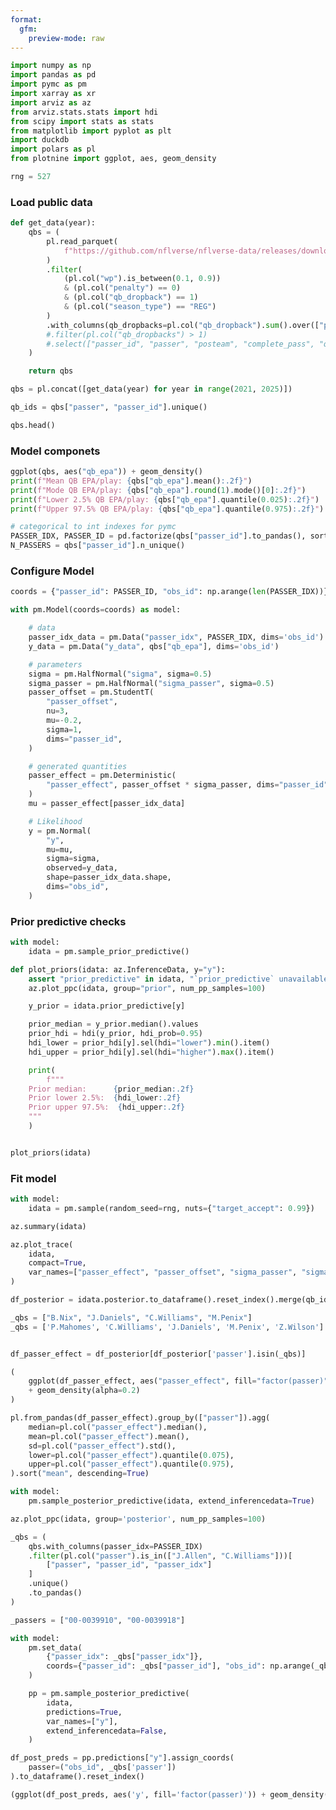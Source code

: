 ```yaml
---
format:
  gfm:
    preview-mode: raw
---
```


```python
import numpy as np
import pandas as pd
import pymc as pm
import xarray as xr
import arviz as az
from arviz.stats.stats import hdi
from scipy import stats as stats
from matplotlib import pyplot as plt
import duckdb
import polars as pl
from plotnine import ggplot, aes, geom_density

rng = 527
```

### Load public data

```python
def get_data(year):
    qbs = (
        pl.read_parquet(
            f"https://github.com/nflverse/nflverse-data/releases/download/pbp/play_by_play_{year}.parquet"
        )
        .filter(
            (pl.col("wp").is_between(0.1, 0.9))
            & (pl.col("penalty") == 0)
            & (pl.col("qb_dropback") == 1)
            & (pl.col("season_type") == "REG")
        )
        .with_columns(qb_dropbacks=pl.col("qb_dropback").sum().over(["passer_id"]))
        #.filter(pl.col("qb_dropbacks") > 1)
        #.select(["passer_id", "passer", "posteam", "complete_pass", "qb_epa", "qb_dropbacks"])
    )

    return qbs

qbs = pl.concat([get_data(year) for year in range(2021, 2025)])

qb_ids = qbs["passer", "passer_id"].unique()

qbs.head()
```

### Model componets

```python
ggplot(qbs, aes("qb_epa")) + geom_density()
print(f"Mean QB EPA/play: {qbs["qb_epa"].mean():.2f}")
print(f"Mode QB EPA/play: {qbs["qb_epa"].round(1).mode()[0]:.2f}")
print(f"Lower 2.5% QB EPA/play: {qbs["qb_epa"].quantile(0.025):.2f}")
print(f"Upper 97.5% QB EPA/play: {qbs["qb_epa"].quantile(0.975):.2f}")
```


```python
# categorical to int indexes for pymc
PASSER_IDX, PASSER_ID = pd.factorize(qbs["passer_id"].to_pandas(), sort=True)
N_PASSERS = qbs["passer_id"].n_unique()

```

### Configure Model

```python

coords = {"passer_id": PASSER_ID, "obs_id": np.arange(len(PASSER_IDX))}

with pm.Model(coords=coords) as model:

    # data
    passer_idx_data = pm.Data("passer_idx", PASSER_IDX, dims='obs_id')
    y_data = pm.Data("y_data", qbs["qb_epa"], dims='obs_id')

    # parameters
    sigma = pm.HalfNormal("sigma", sigma=0.5)
    sigma_passer = pm.HalfNormal("sigma_passer", sigma=0.5)
    passer_offset = pm.StudentT(
        "passer_offset",
        nu=3,
        mu=-0.2,
        sigma=1,
        dims="passer_id",
    )

    # generated quantities
    passer_effect = pm.Deterministic(
        "passer_effect", passer_offset * sigma_passer, dims="passer_id"
    )
    mu = passer_effect[passer_idx_data]

    # Likelihood
    y = pm.Normal(
        "y",
        mu=mu,
        sigma=sigma,
        observed=y_data,
        shape=passer_idx_data.shape,
        dims="obs_id",
    )

```

### Prior predictive checks

```python
with model:
    idata = pm.sample_prior_predictive()
```

```python
def plot_priors(idata: az.InferenceData, y="y"):
    assert "prior_predictive" in idata, "`prior_predictive` unavailable"
    az.plot_ppc(idata, group="prior", num_pp_samples=100)

    y_prior = idata.prior_predictive[y]

    prior_median = y_prior.median().values
    prior_hdi = hdi(y_prior, hdi_prob=0.95)
    hdi_lower = prior_hdi[y].sel(hdi="lower").min().item()
    hdi_upper = prior_hdi[y].sel(hdi="higher").max().item()

    print(
        f"""
    Prior median:      {prior_median:.2f}
    Prior lower 2.5%:  {hdi_lower:.2f}
    Prior upper 97.5%:  {hdi_upper:.2f}
    """
    )


plot_priors(idata)
```

### Fit model


```python
with model:
    idata = pm.sample(random_seed=rng, nuts={"target_accept": 0.99})

```


```python
az.summary(idata)

az.plot_trace(
    idata,
    compact=True,
    var_names=["passer_effect", "passer_offset", "sigma_passer", "sigma"],
)
```


```python
df_posterior = idata.posterior.to_dataframe().reset_index().merge(qb_ids.to_pandas(), on=['passer_id'], how='left')
```

```python

_qbs = ["B.Nix", "J.Daniels", "C.Williams", "M.Penix"]
_qbs = ['P.Mahomes', 'C.Williams', 'J.Daniels', 'M.Penix', 'Z.Wilson']


df_passer_effect = df_posterior[df_posterior['passer'].isin(_qbs)]

(
    ggplot(df_passer_effect, aes("passer_effect", fill="factor(passer)"))
    + geom_density(alpha=0.2)
)

```


```python
pl.from_pandas(df_passer_effect).group_by(["passer"]).agg(
    median=pl.col("passer_effect").median(),
    mean=pl.col("passer_effect").mean(),
    sd=pl.col("passer_effect").std(),
    lower=pl.col("passer_effect").quantile(0.075),
    upper=pl.col("passer_effect").quantile(0.975),
).sort("mean", descending=True)
```


```python
with model:
    pm.sample_posterior_predictive(idata, extend_inferencedata=True)
```

```python
az.plot_ppc(idata, group='posterior', num_pp_samples=100)
```


```python

_qbs = (
    qbs.with_columns(passer_idx=PASSER_IDX)
    .filter(pl.col("passer").is_in(["J.Allen", "C.Williams"]))[
        ["passer", "passer_id", "passer_idx"]
    ]
    .unique()
    .to_pandas()
)

_passers = ["00-0039910", "00-0039918"]

with model:
    pm.set_data(
        {"passer_idx": _qbs["passer_idx"]},
        coords={"passer_id": _qbs["passer_id"], "obs_id": np.arange(_qbs.shape[0])},
    )

    pp = pm.sample_posterior_predictive(
        idata,
        predictions=True,
        var_names=["y"],
        extend_inferencedata=False,
    )

df_post_preds = pp.predictions["y"].assign_coords(
    passer=("obs_id", _qbs['passer'])
).to_dataframe().reset_index()


```


```python
(ggplot(df_post_preds, aes('y', fill='factor(passer)')) + geom_density(alpha = 0.2))
```

